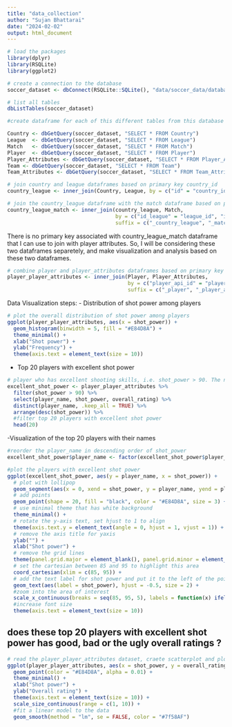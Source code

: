 ```yaml
---
title: "data_collection"
author: "Sujan Bhattarai"
date: "2024-02-02"
output: html_document
---
```


```r
# load the packages
library(dplyr)
library(RSQLite)
library(ggplot2)
```

```r
# create a connection to the database
soccer_dataset <- dbConnect(RSQLite::SQLite(), "data/soccer_data/database.sqlite")

# list all tables
dbListTables(soccer_dataset)
```

```r
#create dataframe for each of this different tables from this database

Country <- dbGetQuery(soccer_dataset, "SELECT * FROM Country")
League  <- dbGetQuery(soccer_dataset, "SELECT * FROM League")
Match   <- dbGetQuery(soccer_dataset, "SELECT * FROM Match") 
Player  <- dbGetQuery(soccer_dataset, "SELECT * FROM Player")
Player_Attributes <- dbGetQuery(soccer_dataset, "SELECT * FROM Player_Attributes")
Team <- dbGetQuery(soccer_dataset, "SELECT * FROM Team")
Team_Attributes <- dbGetQuery(soccer_dataset, "SELECT * FROM Team_Attributes")
```

```r
# join country and league dataframes based on primary key country_id
country_league <- inner_join(Country, League, by = c("id" = "country_id"), suffix = c("_country", "_league"))

# join the country_league dataframe with the match dataframe based on primary key league_id and country_id
country_league_match <- inner_join(country_league, Match, 
                                   by = c("id_league" = "league_id", "id" = "country_id"), 
                                   suffix = c("_country_league", "_match"))

```
There is no primary key associated with country_league_match dataframe that I can use to join with player attributes. So, I will be considering these two dataframes separetely, and make visualization and analysis based on these two dataframes.

```r
# combine player and player_attributes dataframes based on primary key player_api_id
player_player_attributes <- inner_join(Player, Player_Attributes, 
                                       by = c("player_api_id" = "player_api_id"), 
                                       suffix = c("_player", "_player_attributes"))
```

Data Visualization steps: 
 - Distribution of shot power among players

```r
# plot the overall distribution of shot power among players
ggplot(player_player_attributes, aes(x = shot_power)) +
  geom_histogram(binwidth = 5, fill = "#E84D8A") +
  theme_minimal() +
  xlab("Shot power") +
  ylab("Frequency") +
  theme(axis.text = element_text(size = 10))

```

- Top 20 players with excellent shot power

```r
# player who has excellent shooting skills, i.e. shot_power > 90. The number 90 is entirely personal preference
excellent_shot_power <- player_player_attributes %>%
  filter(shot_power > 90) %>%
  select(player_name, shot_power, overall_rating) %>% 
  distinct(player_name, .keep_all = TRUE) %>% 
  arrange(desc(shot_power)) %>% 
  #filter top 20 players with excellent shot power
  head(20)

```

-Visualization of the top 20 players with their names

```r
#reorder the player_name in descending order of shot_power
excellent_shot_power$player_name <- factor(excellent_shot_power$player_name, levels = excellent_shot_power$player_name)

#plot the players with excellent shot power
ggplot(excellent_shot_power, aes(y = player_name, x = shot_power)) +
  # plot with lollipop
  geom_segment(aes(x = 0, xend = shot_power, y = player_name, yend = player_name), color = "black") +
  # add points
  geom_point(shape = 20, fill = "black", color = "#E84D8A", size = 3) +
  # use minimal theme that has white background
  theme_minimal() +
  # rotate the y-axis text, set hjust to 1 to align 
  theme(axis.text.y = element_text(angle = 0, hjust = 1, vjust = 1)) +
  # remove the axis title for yaxis
  ylab("") +
  xlab("Shot power") +
  # remove the grid lines
  theme(panel.grid.major = element_blank(), panel.grid.minor = element_blank()) +
  # set the cartesian between 85 and 95 to highlight this area
  coord_cartesian(xlim = c(85, 95)) +
  # add the text label for shot power and put it to the left of the point
  geom_text(aes(label = shot_power), hjust = -0.5, size = 2) +
  #zoom into the area of interest
  scale_x_continuous(breaks = seq(85, 95, 5), labels = function(x) ifelse(x == 85, 0, x)) +
  #increase font size
  theme(axis.text = element_text(size = 10))

```

## does these top 20 players with excellent shot power has good, bad or the ugly overall ratings ?
```r
# read the player_player_attributes dataset, craete scatterplot and plot size based on overall rating
ggplot(player_player_attributes, aes(x = shot_power, y = overall_rating)) +
  geom_point(color = "#E84D8A", alpha = 0.01) +
  theme_minimal() +
  xlab("Shot power") +
  ylab("Overall rating") +
  theme(axis.text = element_text(size = 10)) +
  scale_size_continuous(range = c(1, 10)) + 
  #fit a linear model to the data
  geom_smooth(method = "lm", se = FALSE, color = "#7f58AF")

```

```r

```




